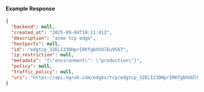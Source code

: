 
#### Example Response

```json
{
  "backend": null,
  "created_at": "2025-09-04T10:11:41Z",
  "description": "acme tcp edge",
  "hostports": null,
  "id": "edgtcp_32ELI23DHprIRKfgbhhOlEu9Sb7",
  "ip_restriction": null,
  "metadata": "{\"environment\": \"production\"}",
  "policy": null,
  "traffic_policy": null,
  "uri": "https://api.ngrok.com/edges/tcp/edgtcp_32ELI23DHprIRKfgbhhOlEu9Sb7"
}
```
